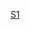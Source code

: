 {{Routemap|title=南京地铁S1号线|title-bg={{南京地铁颜色|S1}} |inline=<includeonly>yes</includeonly>|map=
utENDEa\utENDEa\
HUBrg-R\utXBHF-L!~HUB-Lq\utXBHF-R!~HUBlg-L\LDER\~~ ~~[[南京南站 (地铁)|南京南站]] {{南京地铁线路名|1|1}}{{南京地铁线路名|3|3}}{{南京地铁线路名|S3|S3}}
utCONTgq\utXBHF-Rq!~HUB-R\utKRZt\utKRZt!~HUB-L\utCONTfq\\~~ ~~ ~~ ~~{{rmr|L=L|R=R|迈皋桥 {{南京地铁线路名|1}} 中国药科大学}}
utCONTgq\utXBHF-Lq!~HUB-R\utKRZt\utKRZt!~HUB-L\utCONTfq\\~~ ~~ ~~ ~~{{rmr|L=L|R=R|林场 {{南京地铁线路名|3}} 秣周东路}}
CONTgq\BHFq!~HUBlf-R\umtKRZ!~HUB-Rq\umtKRZ!~HUBrf-L\CONTfq\\~~ ~~  ~~ ~~{{rmr|L=L|R=R|[[京沪高铁]]、[[宁杭高铁]]等}}
utCONTgq\utSTRr\utSTR\\~~ ~~ ~~ ~~ {{rmr|Licon=L|{{南京地铁线路名|S3}} 高家冲}}
utBHF~~ ~~[[翠屏山站 (南京地铁)|翠屏山]]
utBHF~~ ~~[[河海大学·佛城西路站|河海大学·佛城西路]]
utBHF~~ ~~[[吉印大道站|吉印大道]]
uhtSTRe
uhBHF~~ ~~[[正方中路站|正方中路]]
uhBHF~~ ~~[[翔宇路北站|翔宇路北]]
uhKRW+l\uhKRWgr\
uhXBHF-L\uhXBHF-R\~~ ~~[[翔宇路南站|翔宇路南]]
uhCONTf\uhKRWgl\uhKRW+r ~~ ~~ ~~ ~~ {{rmr|Licon=d|{{南京地铁线路名|S9}} 高淳}}
\uhSTR\uhSTRe
\uhtSTRa\uKDSTe~~ ~~ ~~ ~~[[禄口车辆段]]
\utBHF\FLUG~~ ~~[[禄口机场站|禄口机场]]
utKRW+l\utKRWgr\
utXBHF-L\utXBHF-R\~~ ~~[[空港新城江宁站]] {{南京地铁线路名|S7|S7}}~~ 终点站，与S7线[[直通運行|贯通]]
utKRWg+l\utKRWr\
utSTRl\utSTRq\utCONTfq~~ ~~ ~~ ~~{{rmr|Ricon=R|{{南京地铁线路名|S7}} 无想山}}
}}<noinclude>
{{Rdt intro|[[南京地铁S1号线]]}}
[[Category:南京地鐵RDT|S1]]
</noinclude>